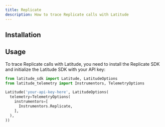 ```yaml
---
title: Replicate
description: How to trace Replicate calls with Latitude
---
```


## Installation


<Installation />

## Usage

To trace Replicate calls with Latitude, you need to install the Replicate SDK
and initialize the Latitude SDK with your API key:

<CodeGroup>

```python Python
from latitude_sdk import Latitude, LatitudeOptions
from latitude_telemetry import Instrumentors, TelemetryOptions

Latitude('your-api-key-here', LatitudeOptions(
  telemetry=TelemetryOptions(
    instrumentors=[
      Instrumentors.Replicate,
    ],
  ),
))
```

</CodeGroup>
